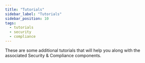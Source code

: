 ```yaml
---
title: "Tutorials"
sidebar_label: "Tutorials"
sidebar_position: 10
tags:
  - tutorials
  - security
  - compliance
---
```


<Intro>
  These are some additional tutorials that will help you along with the associated Security & Compliance components.
</Intro>

<DocCardList/>
